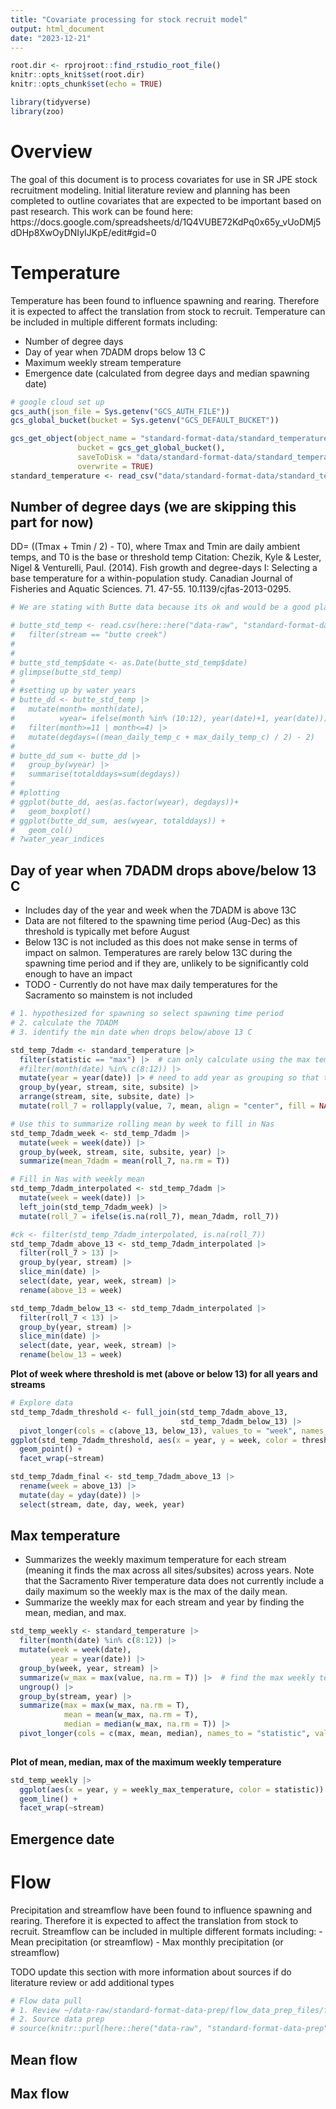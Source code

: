 ```yaml
---
title: "Covariate processing for stock recruit model"
output: html_document
date: "2023-12-21"
---
```


```r
root.dir <- rprojroot::find_rstudio_root_file()
knitr::opts_knit$set(root.dir)
knitr::opts_chunk$set(echo = TRUE)

library(tidyverse)
library(zoo)
```

# Overview

The goal of this document is to process covariates for use in SR JPE stock recruitment modeling. Initial literature review and planning has been completed to outline covariates that are expected to be important based on past research. This work can be found here: https://docs.google.com/spreadsheets/d/1Q4VUBE72KdPq0x65y_vUoDMj5dDHp8XwOyDNIyIJKpE/edit#gid=0

# Temperature

Temperature has been found to influence spawning and rearing. Therefore it is expected to affect the translation from stock to recruit. Temperature can be included in multiple different formats including:

- Number of degree days
- Day of year when 7DADM drops below 13 C
- Maximum weekly stream temperature
- Emergence date (calculated from degree days and median spawning date)

```r
# google cloud set up
gcs_auth(json_file = Sys.getenv("GCS_AUTH_FILE"))
gcs_global_bucket(bucket = Sys.getenv("GCS_DEFAULT_BUCKET"))

gcs_get_object(object_name = "standard-format-data/standard_temperature.csv",
               bucket = gcs_get_global_bucket(),
               saveToDisk = "data/standard-format-data/standard_temperature.csv",
               overwrite = TRUE)
standard_temperature <- read_csv("data/standard-format-data/standard_temperature.csv")
```

## Number of degree days (we are skipping this part for now)
DD= ((Tmax + Tmin / 2) - T0), where Tmax and Tmin are daily ambient temps, and T0 is the base or threshold temp
Citation: Chezik, Kyle & Lester, Nigel & Venturelli, Paul. (2014). Fish growth and degree-days I: Selecting a base temperature for a within-population study. Canadian Journal of Fisheries and Aquatic Sciences. 71. 47-55. 10.1139/cjfas-2013-0295. 
```r
# We are stating with Butte data because its ok and would be a good placeholder

# butte_std_temp <- read.csv(here::here("data-raw", "standard-format-data-prep", "temp_data", "standard_temperature.csv")) |>
#   filter(stream == "butte creek")
# 
# 
# butte_std_temp$date <- as.Date(butte_std_temp$date)
# glimpse(butte_std_temp)
# 
# #setting up by water years
# butte_dd <- butte_std_temp |> 
#   mutate(month= month(date), 
#          wyear= ifelse(month %in% (10:12), year(date)+1, year(date))) |>  
#   filter(month>=11 | month<=4) |> 
#   mutate(degdays=((mean_daily_temp_c + max_daily_temp_c) / 2) - 2) 
# 
# butte_dd_sum <- butte_dd |> 
#   group_by(wyear) |> 
#   summarise(totalddays=sum(degdays))
# 
# #plotting
# ggplot(butte_dd, aes(as.factor(wyear), degdays))+
#   geom_boxplot()
# ggplot(butte_dd_sum, aes(wyear, totalddays)) +
#   geom_col()
# ?water_year_indices
```

## Day of year when 7DADM drops above/below 13 C

- Includes day of the year and week when the 7DADM is above 13C
- Data are not filtered to the spawning time period (Aug-Dec) as this threshold is typically met before August
- Below 13C is not included as this does not make sense in terms of impact on salmon. Temperatures are rarely below 13C during the spawning time period and if they are, unlikely to be significantly cold enough to have an impact
- TODO - Currently do not have max daily temperatures for the Sacramento so mainstem is not included
 
```r
# 1. hypothesized for spawning so select spawning time period 
# 2. calculate the 7DADM
# 3. identify the min date when drops below/above 13 C

std_temp_7dadm <- standard_temperature |> 
  filter(statistic == "max") |>  # can only calculate using the max temperature
  #filter(month(date) %in% c(8:12)) |> 
  mutate(year = year(date)) |> # need to add year as grouping so that the rollingmean will apply to each year separately
  group_by(year, stream, site, subsite) |> 
  arrange(stream, site, subsite, date) |> 
  mutate(roll_7 = rollapply(value, 7, mean, align = "center", fill = NA))

# Use this to summarize rolling mean by week to fill in Nas
std_temp_7dadm_week <- std_temp_7dadm |> 
  mutate(week = week(date)) |> 
  group_by(week, stream, site, subsite, year) |> 
  summarize(mean_7dadm = mean(roll_7, na.rm = T))

# Fill in Nas with weekly mean
std_temp_7dadm_interpolated <- std_temp_7dadm |> 
  mutate(week = week(date)) |> 
  left_join(std_temp_7dadm_week) |> 
  mutate(roll_7 = ifelse(is.na(roll_7), mean_7dadm, roll_7))

#ck <- filter(std_temp_7dadm_interpolated, is.na(roll_7))
std_temp_7dadm_above_13 <- std_temp_7dadm_interpolated |> 
  filter(roll_7 > 13) |> 
  group_by(year, stream) |> 
  slice_min(date) |> 
  select(date, year, week, stream) |> 
  rename(above_13 = week)

std_temp_7dadm_below_13 <- std_temp_7dadm_interpolated |> 
  filter(roll_7 < 13) |> 
  group_by(year, stream) |> 
  slice_min(date) |> 
  select(date, year, week, stream) |> 
  rename(below_13 = week)
```

**Plot of week where threshold is met (above or below 13) for all years and streams**

```r
# Explore data
std_temp_7dadm_threshold <- full_join(std_temp_7dadm_above_13, 
                                      std_temp_7dadm_below_13) |> 
  pivot_longer(cols = c(above_13, below_13), values_to = "week", names_to = "threshold")
ggplot(std_temp_7dadm_threshold, aes(x = year, y = week, color = threshold)) +
  geom_point() +
  facet_wrap(~stream)
```

```r
std_temp_7dadm_final <- std_temp_7dadm_above_13 |> 
  rename(week = above_13) |> 
  mutate(day = yday(date)) |> 
  select(stream, date, day, week, year)
```

## Max temperature

- Summarizes the weekly maximum temperature for each stream (meaning it finds the max across all sites/subsites) across years. Note that the Sacramento River temperature data does not currently include a daily maximum so the weekly max is the max of the daily mean.
- Summarize the weekly max for each stream and year by finding the mean, median, and max.

```r
std_temp_weekly <- standard_temperature |> 
  filter(month(date) %in% c(8:12)) |> 
  mutate(week = week(date),
         year = year(date)) |> 
  group_by(week, year, stream) |> 
  summarize(w_max = max(value, na.rm = T)) |>  # find the max weekly temperature
  ungroup() |>
  group_by(stream, year) |> 
  summarize(max = max(w_max, na.rm = T),
            mean = mean(w_max, na.rm = T),
            median = median(w_max, na.rm = T)) |> 
  pivot_longer(cols = c(max, mean, median), names_to = "statistic", values_to = "weekly_max_temperature")
  
```
**Plot of mean, median, max of the maximum weekly temperature**

```r
std_temp_weekly |> 
  ggplot(aes(x = year, y = weekly_max_temperature, color = statistic)) +
  geom_line() +
  facet_wrap(~stream)
```

## Emergence date

# Flow
Precipitation and streamflow have been found to influence spawning and rearing. Therefore it is expected to affect the translation from stock to recruit. Streamflow can be included in multiple different formats including:
- Mean precipitation (or streamflow)
- Max monthly precipitation (or streamflow)

TODO update this section with more information about sources if do literature review or add additional types

```r
# Flow data pull
# 1. Review ~/data-raw/standard-format-data-prep/flow_data_prep_files/flow_data_prep.Rmd
# 2. Source data prep
# source(knitr::purl(here::here("data-raw", "standard-format-data-prep", "flow_data_prep_files", "flow_data_prep.Rmd"), quiet=TRUE)) # after reviewing we will likely just source the data prep file here so you have access to all the data objects
```


## Mean flow

## Max flow


